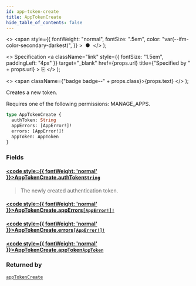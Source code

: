 ```yaml
---
id: app-token-create
title: AppTokenCreate
hide_table_of_contents: false
---
```


  <>
    <span
      style={{
        fontWeight: "normal",
        fontSize: ".5em",
        color: "var(--ifm-color-secondary-darkest)",
      }}
    >
      &nbsp;●&nbsp;
    </span>
  </>
);

  <>
    Specification
    <a
      className="link"
      style={{ fontSize: "1.5em", paddingLeft: "4px" }}
      target="\_blank"
      href={props.url}
      title={"Specified by " + props.url}
    >
      ⎘
    </a>
  </>
);

  <>
    <span className={"badge badge--" + props.class}>{props.text}</span>
  </>
);

Creates a new token.

Requires one of the following permissions: MANAGE_APPS.

```graphql
type AppTokenCreate {
  authToken: String
  appErrors: [AppError!]!
  errors: [AppError!]!
  appToken: AppToken
}
```

### Fields

#### [<code style={{ fontWeight: 'normal' }}>AppTokenCreate.<b>authToken</b></code>](#)<Bullet />[`String`](../../../storefront/miscellaneous/scalars/string) <Badge class="secondary" text="scalar"/>

> The newly created authentication token.

#### [<code style={{ fontWeight: 'normal' }}>AppTokenCreate.<b>appErrors</b></code>](#)<Bullet />[`[AppError!]!`](../../../storefront/apps/objects/app-error) <Badge class="secondary" text="non-null"/> <Badge class="secondary" text="object"/>

>

#### [<code style={{ fontWeight: 'normal' }}>AppTokenCreate.<b>errors</b></code>](#)<Bullet />[`[AppError!]!`](../../../storefront/apps/objects/app-error) <Badge class="secondary" text="non-null"/> <Badge class="secondary" text="object"/>

>

#### [<code style={{ fontWeight: 'normal' }}>AppTokenCreate.<b>appToken</b></code>](#)<Bullet />[`AppToken`](../../../storefront/apps/objects/app-token) <Badge class="secondary" text="object"/>

>

### Returned by

[`appTokenCreate`](../../../storefront/apps/mutations/app-token-create) <Badge class="secondary" text="mutation"/>

